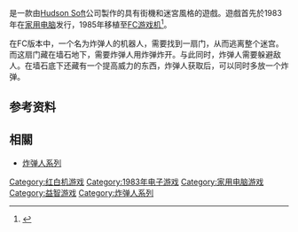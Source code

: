 {{About|1983年电子游戏|整个系列的介绍|炸弹人系列}}

{{NoteTA
| G1=Games
}}

{{vgname|炸彈人|ja=ボンバーマン，Bomberman|aka=爆破人}}是一款由[[Hudson_Soft|Hudson Soft]]公司製作的具有街機和迷宮風格的遊戲。遊戲首先於1983年在[[家用电脑|家用电脑]]发行，1985年移植至[[FC游戏机|FC游戏机]]<ref name="gamefaqs">{{cite web| url = http://www.gamefaqs.com/console/nes/data/578236.html| title = Release information| publisher = [[GameFAQs|GameFAQs]]| date = | accessdate = 2009-01-25| archive-date = 2005-11-30| archive-url = https://web.archive.org/web/20051130001328/http://www.gamefaqs.com/console/nes/data/578236.html| dead-url = no}}</ref>。

在FC版本中，一个名为炸弹人的机器人，需要找到一扇门，从而逃离整个迷宫。而这扇门藏在墙石地下，需要炸弹人用炸弹炸开。与此同时，炸弹人需要躲避敌人。在墙石底下还藏有一个提高威力的东西，炸弹人获取后，可以同时多放一个炸弹。

== 参考资料 ==
{{Reflist}}

== 相關 ==
*[[炸弹人系列|炸弹人系列]]

{{DEFAULTSORT:Bomberman}}
[[Category:红白机游戏|Category:红白机游戏]]
[[Category:1983年电子游戏|Category:1983年电子游戏]]
[[Category:家用电脑游戏|Category:家用电脑游戏]]
[[Category:益智游戏|Category:益智游戏]]
[[Category:炸弹人系列|Category:炸弹人系列]]

{{puzzle-videogame-stub}}